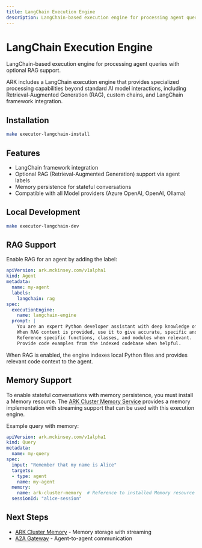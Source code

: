 ```yaml
---
title: LangChain Execution Engine
description: LangChain-based execution engine for processing agent queries with optional RAG support
---
```


# LangChain Execution Engine

LangChain-based execution engine for processing agent queries with optional RAG support.

ARK includes a LangChain execution engine that provides specialized processing capabilities beyond standard AI model interactions, including Retrieval-Augmented Generation (RAG), custom chains, and LangChain framework integration.

## Installation

```bash
make executor-langchain-install
```

## Features

- LangChain framework integration
- Optional RAG (Retrieval-Augmented Generation) support via agent labels
- Memory persistence for stateful conversations
- Compatible with all Model providers (Azure OpenAI, OpenAI, Ollama)

## Local Development

```bash
make executor-langchain-dev
```

## RAG Support

Enable RAG for an agent by adding the label:

```yaml
apiVersion: ark.mckinsey.com/v1alpha1
kind: Agent
metadata:
  name: my-agent
  labels:
    langchain: rag
spec:
  executionEngine:
    name: langchain-engine
  prompt: |
    You are an expert Python developer assistant with deep knowledge of the codebase.
    When RAG context is provided, use it to give accurate, specific answers about the code.
    Reference specific functions, classes, and modules when relevant.
    Provide code examples from the indexed codebase when helpful.
```

When RAG is enabled, the engine indexes local Python files and provides relevant code context to the agent.

## Memory Support

To enable stateful conversations with memory persistence, you must install a Memory resource. The [ARK Cluster Memory Service](/developer-guide/services/ark-cluster-memory) provides a memory implementation with streaming support that can be used with this execution engine.

Example query with memory:

```yaml
apiVersion: ark.mckinsey.com/v1alpha1
kind: Query
metadata:
  name: my-query
spec:
  input: "Remember that my name is Alice"
  targets:
  - type: agent
    name: my-agent
  memory:
    name: ark-cluster-memory  # Reference to installed Memory resource
  sessionId: "alice-session"
```

## Next Steps

- [ARK Cluster Memory](/developer-guide/services/ark-cluster-memory) - Memory storage with streaming
- [A2A Gateway](/developer-guide/services/a2a-gateway) - Agent-to-agent communication
